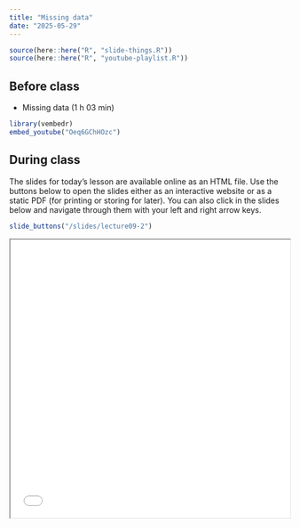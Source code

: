 ```yaml
---
title: "Missing data"
date: "2025-05-29"
---
```


```r
source(here::here("R", "slide-things.R"))
source(here::here("R", "youtube-playlist.R"))
```


## Before class

- <i class="fab fa-youtube"></i> Missing data (1 h 03 min)

```r
library(vembedr)
embed_youtube("Oeq6GChHOzc")
```


## During class

The slides for today's lesson are available online as an HTML file. Use the buttons below to open the slides either as an interactive website or as a static PDF (for printing or storing for later). You can also click in the slides below and navigate through them with your left and right arrow keys.

```r
slide_buttons("/slides/lecture09-2")
```
<iframe src="/slides/lecture09-2.html" width="100%" height="500px"></iframe> 